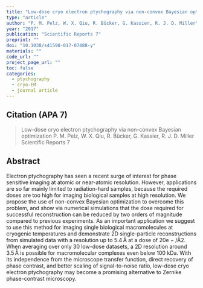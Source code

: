 ```yaml
---
title: "Low-dose cryo electron ptychography via non-convex Bayesian optimization"
type: "article"
author: "P. M. Pelz, W. X. Qiu, R. Bücker, G. Kassier, R. J. D. Miller"
year: "2017"
publication: "Scientific Reports 7"
preprint: ""
doi: "10.1038/s41598-017-07488-y"
materials: ""
code_url: ""
project_page_url: ""
toc: false
categories:
  - ptychography
  - cryo-EM
  - journal article
---
```


## Citation (APA 7)

> Low-dose cryo electron ptychography via non-convex Bayesian optimization
P. M. Pelz, W. X. Qiu, R. Bücker, G. Kassier, R. J. D. Miller
Scientific Reports 7


## Abstract

Electron ptychography has seen a recent surge of interest for phase sensitive imaging at atomic or near-atomic resolution. However, applications are so far mainly limited to radiation-hard samples, because the required doses are too high for imaging biological samples at high resolution. We propose the use of non-convex Bayesian optimization to overcome this problem, and show via numerical simulations that the dose required for successful reconstruction can be reduced by two orders of magnitude compared to previous experiments. As an important application we suggest to use this method for imaging single biological macromolecules at cryogenic temperatures and demonstrate 2D single-particle reconstructions from simulated data with a resolution up to 5.4 Å at a dose of 20e<jats:sup>
 −
 </jats:sup>/Å2. When averaging over only 30 low-dose datasets, a 2D resolution around 3.5 Å is possible for macromolecular complexes even below 100 kDa. With its independence from the microscope transfer function, direct recovery of phase contrast, and better scaling of signal-to-noise ratio, low-dose cryo electron ptychography may become a promising alternative to Zernike phase-contrast microscopy.


